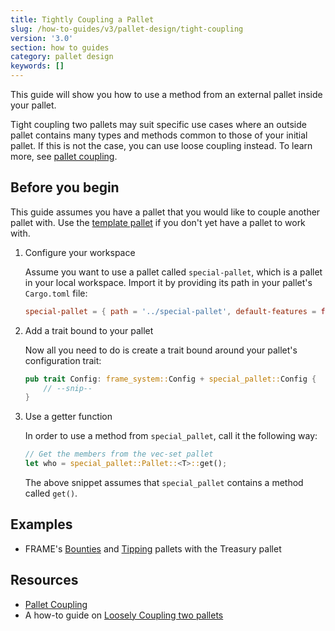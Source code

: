 ```yaml
---
title: Tightly Coupling a Pallet
slug: /how-to-guides/v3/pallet-design/tight-coupling
version: '3.0'
section: how to guides
category: pallet design
keywords: []
---
```


This guide will show you how to use a method from an external pallet inside your pallet.

Tight coupling two pallets may suit specific use cases where an outside pallet contains many types and methods common to those of your initial pallet. 
If this is not the case, you can use loose coupling instead. 
To learn more, see [pallet coupling](/v3/runtime/pallet-coupling).


## Before you begin

This guide assumes you have a pallet that you would like to couple another pallet with.
Use the [template pallet](https://github.com/substrate-developer-hub/substrate-node-template/blob/main/pallets/template/src/lib.rs) if you don't yet have a pallet to work with.

1. Configure your workspace

    Assume you want to use a pallet called `special-pallet`, which is a pallet in your local workspace. 
    Import it by providing its path in your pallet's `Cargo.toml` file:

    ```toml
    special-pallet = { path = '../special-pallet', default-features = false }
    ```

1. Add a trait bound to your pallet

    Now all you need to do is create a trait bound around your pallet's configuration trait:

    ```rust
    pub trait Config: frame_system::Config + special_pallet::Config {
        // --snip--
    }
    ```

1. Use a getter function 

    In order to use a method from `special_pallet`, call it the following way:

    ```rust
    // Get the members from the vec-set pallet
    let who = special_pallet::Pallet::<T>::get();
    ```

    The above snippet assumes that `special_pallet` contains a method called `get()`.

## Examples

- FRAME's [Bounties](https://github.com/paritytech/substrate/tree/master/frame/bounties)
  and [Tipping](https://github.com/paritytech/substrate/tree/master/frame/tips) pallets with the Treasury pallet

## Resources

- [Pallet Coupling](/v3/runtime/pallet-coupling)
- A how-to guide on [Loosely Coupling two pallets](../loose-coupling)
